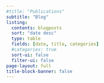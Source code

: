 ```yaml
---
#title: "Publications"
subtitle: "Blog"
listing:
  contents: blogposts
  sort: "date desc"
  type: table
  fields: [date, title, categories]
  #categories: true
  sort-ui: false
  filter-ui: false
page-layout: full
title-block-banner: false
---
```


##### 
